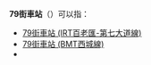 '''79街車站'''（{{lang-en|79th Street station}}）可以指：
* [[79街車站_(IRT百老匯-第七大道線)|79街車站 (IRT百老匯-第七大道線)]]
* [[79街車站_(BMT西城線)|79街車站 (BMT西城線)]]
* {{link-en|79街車站 (芝加哥地鐵)|79th station}}
{{disambig|cat=五字車站名消歧義}}